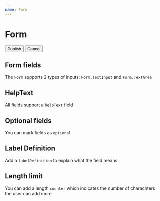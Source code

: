 ```yaml
---
name: Form
---
```



# Form

<Preview>
  <Form>
    <Form.TextInput
      label="Title"
      placeholder="Enter title"
      helpText="This is a snippet of text to help the user"
    />
    <Form.Actions>
      <Button appearance="primary">Publish</Button>
      <Button appearance="secondary">Cancel</Button>
    </Form.Actions>
  </Form>
</Preview>

<Props of={Form.Field} />

## Form fields

The `Form` supports 2 types of inputs: `Form.TextInput` and `Form.TextArea`

<Playground>
  <Form style={{ width: "50%" }}>
    <Form.TextInput
      label="Title"
      placeholder="Enter title"
      helpText="This is a snippet of text to help the user"
    />
    <Form.TextArea label="Description" placeholder="Enter descrtiption" />
  </Form>
</Playground>

## HelpText

All fields support a `helpText` field

<Playground>
  <Form style={{ width: "50%" }}>
    <Form.TextInput
      label="Title"
      placeholder="Enter title"
      helpText="This is a snippet of text to help the user"
    />
  </Form>
</Playground>

## Optional fields

You can mark fields as `optional`

<Playground>
  <Form style={{ width: "50%" }}>
    <Form.TextArea label="Description" optional />
  </Form>
</Playground>

## Label Definition

Add a `labelDefinition` to explain what the field means

<Playground>
  <Form style={{ width: "50%" }}>
    <Form.TextInput
      label="Tags"
      labelDefinition="Tags help users search by topic"
    />
  </Form>
</Playground>

## Length limit

You can add a length `counter` which indicates the number of charachters the user can add more

<Playground>
  <Form style={{ width: "50%" }}>
    <Form.TextArea label="Description" counter={160} />
  </Form>
</Playground>
